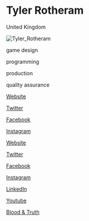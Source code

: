 # Tyler Rotheram

<Location>

United Kingdom

</Location>

![Tyler_Rotheram](./images/Tyler_Rotheram_v1.jpg)

<Skills>

game design

programming

production

quality assurance

</Skills>

<Personal>

[Website](https://tyrotheram.wordpress.com/)

[Twitter](https://twitter.com/tyrotheram)

[Facebook](https://www.facebook.com/ty.rotheram)

[Instagram](https://www.instagram.com/tyrotheram/)

</Personal>

<Business>

[Website](https://tyrotheram.wordpress.com/)

[Twitter](https://twitter.com/tyrotheram)

[Facebook](https://www.facebook.com/ty.rotheram)

[Instagram](https://www.instagram.com/tyrotheram/)

[LinkedIn](https://www.linkedin.com/in/tyler-rotheram-aa005516a/)

[Youtube](https://www.youtube.com/channel/UCG75FGvuYSxbM24A-O57NQA/featured)

</Business>



<Games>

[Blood & Truth](https://en.wikipedia.org/wiki/Blood_%26_Truth)

</Games>
